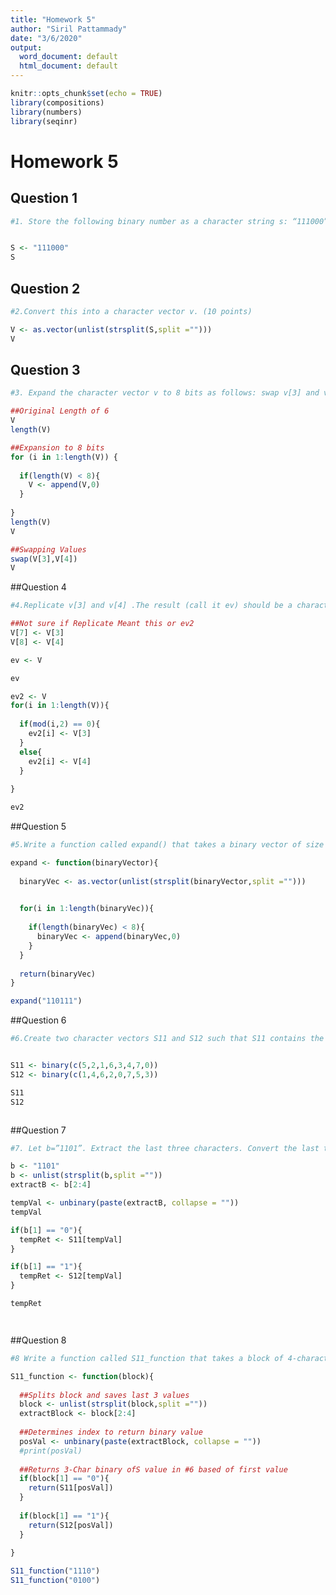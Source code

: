 ---
title: "Homework 5"
author: "Siril Pattammady"
date: "3/6/2020"
output:
  word_document: default
  html_document: default
---

```{r setup, include=FALSE}
knitr::opts_chunk$set(echo = TRUE)
library(compositions)
library(numbers)
library(seqinr)
```

# Homework 5

## Question 1

```{r}
#1.	Store the following binary number as a character string s: “111000”.  (10 points)


S <- "111000"
S


```

## Question 2
```{r}
#2.Convert this into a character vector v. (10 points)

V <- as.vector(unlist(strsplit(S,split ="")))
V


```


## Question 3
```{r}

#3.	Expand the character vector v to 8 bits as follows: swap v[3] and v[4] . (10 points)

##Original Length of 6
V
length(V)

##Expansion to 8 bits
for (i in 1:length(V)) {
  
  if(length(V) < 8){
    V <- append(V,0)
  }
  
}
length(V)
V

##Swapping Values
swap(V[3],V[4])
V

```

##Question 4

```{r}

#4.Replicate v[3] and v[4] .The result (call it ev) should be a character vector of size 8. (10 points)

##Not sure if Replicate Meant this or ev2
V[7] <- V[3]
V[8] <- V[4]

ev <- V

ev

ev2 <- V
for(i in 1:length(V)){
  
  if(mod(i,2) == 0){
    ev2[i] <- V[3]
  }
  else{
    ev2[i] <- V[4]
  }
  
}

ev2


```

##Question 5


```{r}

#5.Write a function called expand() that takes a binary vector of size 6 as input and returns a binary vector of size 8 as output. (20 points)

expand <- function(binaryVector){
  
  binaryVec <- as.vector(unlist(strsplit(binaryVector,split ="")))

  
  for(i in 1:length(binaryVec)){
    
    if(length(binaryVec) < 8){
      binaryVec <- append(binaryVec,0)
    }
  }
  
  return(binaryVec)
}

expand("110111")
```


##Question 6
```{r}

#6.Create two character vectors S11 and S12 such that S11 contains the binary representations of the numbers (5,2,1,6,3,4,7,0), and S12 contains those of the numbers (1,4,6,2,0,7,5,3). (10 points)


S11 <- binary(c(5,2,1,6,3,4,7,0))
S12 <- binary(c(1,4,6,2,0,7,5,3))

S11
S12



```

##Question 7

```{r}
#7.	Let b=”1101”. Extract the last three characters. Convert the last three characters into decimal and store it in a variable called tempVal.  Write an “if-then-else” statement such that if b[1] == 0 retrieve the value of S11[tempval]. If b[1]==1  retrieve the value of S12[tempval]  and store it in a variable tempRet. (Hint: You might need to shift the indices by 1) (10 points)

b <- "1101"
b <- unlist(strsplit(b,split =""))
extractB <- b[2:4]

tempVal <- unbinary(paste(extractB, collapse = ""))
tempVal

if(b[1] == "0"){
  tempRet <- S11[tempVal]
}

if(b[1] == "1"){
  tempRet <- S12[tempVal]
}

tempRet




```

##Question 8

```{r}

#8 Write a function called S11_function that takes a block of 4-character binary (such as “1110”) and, using the two s-boxes from question 6, returns a 3-character binary number using the logic that if the first character is “0” then use S11, otherwise use S12.  (20 points)

S11_function <- function(block){
  
  ##Splits block and saves last 3 values
  block <- unlist(strsplit(block,split =""))
  extractBlock <- block[2:4]
  
  ##Determines index to return binary value
  posVal <- unbinary(paste(extractBlock, collapse = ""))
  #print(posVal)
  
  ##Returns 3-Char binary ofS value in #6 based of first value
  if(block[1] == "0"){
    return(S11[posVal])
  }
  
  if(block[1] == "1"){
    return(S12[posVal])
  }
  
}

S11_function("1110")
S11_function("0100")

```


